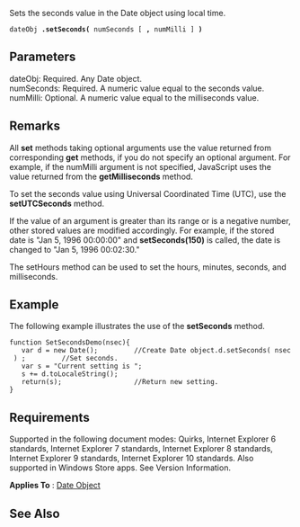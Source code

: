 Sets the seconds value in the Date object using local time.

 dateObj '''.setSeconds(''' numSeconds [ ''',''' numMilli ] ''')'''

==Parameters==
; dateObj: Required. Any Date object.
; numSeconds: Required. A numeric value equal to the seconds value.
; numMilli: Optional. A numeric value equal to the milliseconds value.

==Remarks==
All '''set''' methods taking optional arguments use the value returned from corresponding '''get''' methods, if you do not specify an optional argument. For example, if the numMilli argument is not specified, JavaScript uses the value returned from the '''getMilliseconds''' method.

To set the seconds value using Universal Coordinated Time (UTC), use the '''setUTCSeconds''' method.

If the value of an argument is greater than its range or is a negative number, other stored values are modified accordingly. For example, if the stored date is "Jan 5, 1996 00:00:00" and '''setSeconds(150)''' is called, the date is changed to "Jan 5, 1996 00:02:30."

The setHours method can be used to set the hours, minutes, seconds, and milliseconds.


==Example==
The following example illustrates the use of the '''setSeconds''' method.

 function SetSecondsDemo(nsec){
    var d = new Date();         //Create Date object.d.setSeconds( nsec ) ;         //Set seconds.
    var s = "Current setting is ";
    s += d.toLocaleString();
    return(s);                  //Return new setting.
 }

==Requirements==
Supported in the following document modes: Quirks, Internet Explorer 6 standards, Internet Explorer 7 standards, Internet Explorer 8 standards, Internet Explorer 9 standards, Internet Explorer 10 standards. Also supported in Windows Store apps. See Version Information.

'''Applies To''' : [[Objects/Date|Date Object]]


==See Also==

              

              

              
